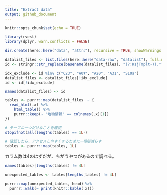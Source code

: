 ```yaml
---
title: "Extract data"
output: github_document
---
```


```r
knitr::opts_chunk$set(echo = TRUE)
```

```r
library(rvest)
library(dplyr, warn.conflicts = FALSE)

dir.create(here::here("data", "attrs"), recursive = TRUE, showWarnings = FALSE)
```

```r
datalist_files <- list.files(here::here("data-raw", "datalist"), full.names = TRUE)
id <- stringr::str_replace(basename(datalist_files), "(?:KsjTmplt-)(.*?)(?:-v.*)?(?:\\.html)", "\\1")

idx_exclude <- id %in% c("C23", "A09", "A20", "A31", "S10a")
datalist_files <- datalist_files[!idx_exclude]
id <- id[!idx_exclude]

names(datalist_files) <- id

tables <- purrr::map(datalist_files, ~ {
  read_html(.x) %>% 
    html_table() %>% 
    purrr::keep(~ "地物情報" == colnames(.x)[1])
})

# テーブル一つだけなことを確認
stopifnot(all(lengths(tables) == 1L))

# 確認したら、アクセスしやすくするために一段階減らす
tables <- purrr::map(tables, 1L)
```

カラム数は4のはずだが、ちがうやつがあるので調べる。

```r
names(tables)[lengths(tables) != 4L]

unexpected_tables <- tables[lengths(tables) != 4L]

purrr::map(unexpected_tables, head) %>% 
  purrr::walk(~ print(knitr::kable(.x)))
```



